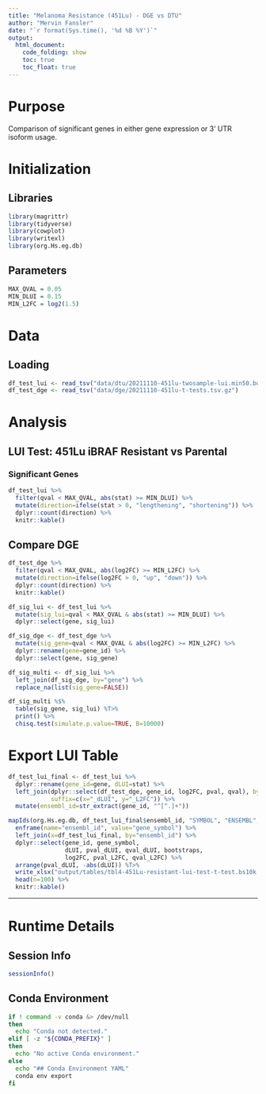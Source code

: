 ```yaml
---
title: "Melanoma Resistance (451Lu) - DGE vs DTU"
author: "Mervin Fansler"
date: "`r format(Sys.time(), '%d %B %Y')`"
output: 
  html_document: 
    code_folding: show
    toc: true
    toc_float: true
---
```


# Purpose

Comparison of significant genes in either gene expression or 3' UTR isoform usage.

# Initialization

## Libraries
```r
library(magrittr)
library(tidyverse)
library(cowplot)
library(writexl)
library(org.Hs.eg.db)
```

## Parameters
```r
MAX_QVAL = 0.05
MIN_DLUI = 0.15
MIN_L2FC = log2(1.5)
```


# Data
## Loading
```r
df_test_lui <- read_tsv("data/dtu/20211110-451lu-twosample-lui.min50.boot10k.tsv.gz")
df_test_dge <- read_tsv("data/dge/20211110-451lu-t-tests.tsv.gz")
```

# Analysis

## LUI Test: 451Lu iBRAF Resistant vs Parental
### Significant Genes
```r
df_test_lui %>%
  filter(qval < MAX_QVAL, abs(stat) >= MIN_DLUI) %>%
  mutate(direction=ifelse(stat > 0, "lengthening", "shortening")) %>%
  dplyr::count(direction) %>%
  knitr::kable()
```


## Compare DGE
```r
df_test_dge %>%
  filter(qval < MAX_QVAL, abs(log2FC) >= MIN_L2FC) %>%
  mutate(direction=ifelse(log2FC > 0, "up", "down")) %>%
  dplyr::count(direction) %>%
  knitr::kable()
```

```r
df_sig_lui <- df_test_lui %>%
  mutate(sig_lui=qval < MAX_QVAL & abs(stat) >= MIN_DLUI) %>%
  dplyr::select(gene, sig_lui)

df_sig_dge <- df_test_dge %>%
  mutate(sig_gene=qval < MAX_QVAL & abs(log2FC) >= MIN_L2FC) %>%
  dplyr::rename(gene=gene_id) %>%
  dplyr::select(gene, sig_gene)

df_sig_multi <- df_sig_lui %>%
  left_join(df_sig_dge, by="gene") %>%
  replace_na(list(sig_gene=FALSE))

df_sig_multi %$%
  table(sig_gene, sig_lui) %T>%
  print() %>%
  chisq.test(simulate.p.value=TRUE, B=10000)
```

# Export LUI Table
```r
df_test_lui_final <- df_test_lui %>%
  dplyr::rename(gene_id=gene, dLUI=stat) %>%
  left_join(dplyr::select(df_test_dge, gene_id, log2FC, pval, qval), by="gene_id",
            suffix=c(x="_dLUI", y="_L2FC")) %>%
  mutate(ensembl_id=str_extract(gene_id, "^[^.]+"))

mapIds(org.Hs.eg.db, df_test_lui_final$ensembl_id, "SYMBOL", "ENSEMBL", multiVals="first") %>%
  enframe(name="ensembl_id", value="gene_symbol") %>%
  left_join(x=df_test_lui_final, by="ensembl_id") %>%
  dplyr::select(gene_id, gene_symbol, 
                dLUI, pval_dLUI, qval_dLUI, bootstraps,
                log2FC, pval_L2FC, qval_L2FC) %>%
  arrange(pval_dLUI, -abs(dLUI)) %T>%
  write_xlsx("output/tables/tbl4-451Lu-resistant-lui-test-t-test.bs10k.xlsx") %>%
  head(n=100) %>%
  knitr::kable()
```



---

# Runtime Details
## Session Info
```r
sessionInfo()
```

## Conda Environment
```bash
if ! command -v conda &> /dev/null
then
  echo "Conda not detected."
elif [ -z "${CONDA_PREFIX}" ]
then
  echo "No active Conda environment."
else
  echo "## Conda Environment YAML"
  conda env export
fi
```
